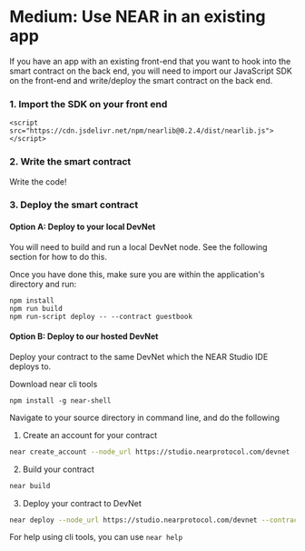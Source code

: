# Medium: Use NEAR in an existing app

If you have an app with an existing front-end that you want to hook into the smart contract on the back end, you will need to import our JavaScript SDK on the front-end and write/deploy the smart contract on the back end.

### 1. Import the SDK on your front end

```
<script src="https://cdn.jsdelivr.net/npm/nearlib@0.2.4/dist/nearlib.js"></script>
```


### 2. Write the smart contract

Write the code!


### 3. Deploy the smart contract


#### Option A: Deploy to your local DevNet

You will need to build and run a local DevNet node. See the following section for how to do this.

Once you have done this, make sure you are within the application's directory and run:

```
npm install
npm run build
npm run-script deploy -- --contract guestbook
```

#### Option B: Deploy to our hosted DevNet

Deploy your contract to the same DevNet which the NEAR Studio IDE deploys to.


Download near cli tools
```
npm install -g near-shell
```

Navigate to your source directory in command line, and do the following

1. Create an account for your contract

```bash
near create_account --node_url https://studio.nearprotocol.com/devnet --account_id <yourcontractname>
```

2. Build your contract

```bash
near build
```

3. Deploy your contract to DevNet

```bash
near deploy --node_url https://studio.nearprotocol.com/devnet --contract_name <yourcontractname>
```

For help using cli tools, you can use `near help`

